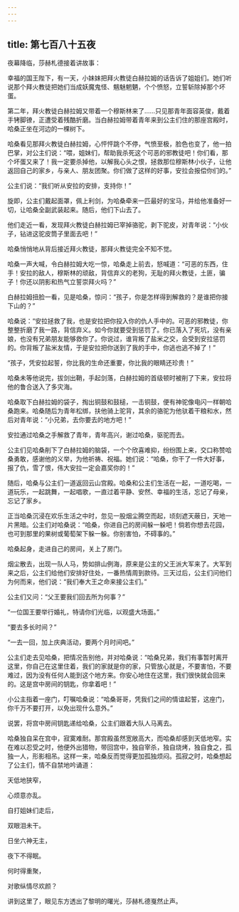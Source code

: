 ```yaml
---
---
---
```

title: 第七百八十五夜
---






夜幕降临，莎赫札德接着讲故事：





幸福的国王陛下，有一天，小妹妹把拜火教徒白赫拉姆的话告诉了姐姐们。她们听说那个拜火教徒把她们当成妖魔鬼怪、魑魅魍魉，个个愤怒，立誓斩除掉那个坏蛋。

第二年，拜火教徒白赫拉姆又带着一个穆斯林来了……只见那青年面容英俊，戴着手铐脚镣，正遭受着残酷折磨。当白赫拉姆带着青年来到公主们住的那座宫殿时，哈桑正坐在河边的一棵树下。

哈桑看见那拜火教徒白赫拉姆，心怦怦跳个不停，气愤至极，脸色也变了，他一拍巴掌，对公主们说：“喂，姐妹们，帮助我杀死这个可恶的邪教徒吧！你们看，那个坏蛋又来了！我一定要杀掉他，以解我心头之恨，拯救那位穆斯林小伙子，让他返回自己的家乡，与亲人、朋友团聚。你们做了这样的好事，安拉会报偿你们的。”

公主们说：“我们听从安拉的安排，支持你！”

旋即，公主们戴起面罩，佩上利剑，为哈桑牵来一匹最好的宝马，并给他准备好一切，让哈桑全副武装起来。随后，他们下山去了。

他们走近一看，发现拜火教徒白赫拉姆已宰掉骆驼，剥下驼皮，对青年说：“小伙子，钻进这驼皮筒子里面去吧！”

哈桑悄悄地从背后接近拜火教徒，那拜火教徒完全不知不觉。

哈桑一声大喊，令白赫拉姆大吃一惊，哈桑走上前去，怒喊道：“可恶的东西，住手！安拉的敌人，穆斯林的顽敌，背信弃义的老狗，无耻的拜火教徒，土匪，骗子！你还以阴影和热气立誓崇拜火吗？”

白赫拉姆扭脸一看，见是哈桑，惊问：“孩子，你是怎样得到解救的？是谁把你接下山的？”

哈桑说：“安拉拯救了我，也是安拉把你投入你的仇人手中的。可恶的邪教徒，你整整折磨了我一路，背信弃义。如今你就要受到惩罚了。你已落入了死坑，没有亲娘，也没有兄弟朋友能够救你了。你说过，谁背叛了盐米之交，会受到安拉惩罚的。你背叛了盐米友情，于是安拉把你送到了我的手中，你逃也逃不掉了！”

“孩子，凭安拉起誓，你比我的生命还重要，你比我的眼睛还珍贵！”

哈桑未等他说完，拔剑出鞘，手起剑落，白赫拉姆的首级顿时被削了下来，安拉将他的鲁合送入了多灾海。

哈桑取下白赫拉姆的袋子，掏出铜鼓和鼓槌，一击铜鼓，便有神驼像电闪一样朝哈桑跑来。哈桑随后为青年松绑，扶他骑上驼背，其余的骆驼为他驮着干粮和水，然后对青年说：“小兄弟，去你要去的地方吧！”

安拉通过哈桑之手解救了青年，青年高兴，谢过哈桑，驱驼而去。

公主们见哈桑削下了白赫拉姆的脑袋，一个个欣喜难抑，纷纷围上来，交口称赞哈桑勇敢，感谢他的义举，为他祈祷、祝福。她们说：“哈桑，你干了一件大好事，报了仇，雪了恨，伟大安拉一定会嘉奖你的！”

随后，哈桑与公主们一道返回云山宫殿。哈桑和公主们生活在一起，一道吃喝，一道玩乐，一起跳舞，一起唱歌，一直过着平静、安然、幸福的生活，忘记了母亲，忘记了家乡。

正当哈桑沉浸在欢乐生活之中时，忽见一股烟尘腾空而起，顷刻遮天蔽日，天地一片黑暗。公主们对哈桑说：“哈桑，你进自己的房间躲一躲吧！倘若你想去花园，也可到那里的果树或葡萄架下躲一躲。你别害怕，不碍事的。”

哈桑起身，走进自己的房间，关上了房门。

烟尘散去，出现一队人马，势如排山例海，原来是公主的父王派大军来了。大军到来之后，公主们给他们安排好住处，一番热情周到款待。三天过后，公主们问他们为何而来，他们说：“我们奉大王之命来接公主们。”

公主们又问：“父王要我们回去所为何事？”

“一位国王要举行婚礼，特请你们光临，以观盛大场面。”

“要去多长时间？”

“一去一回，加上庆典活动，要两个月时间吧。”

公主们走去见哈桑，把情况告别他，并对哈桑说：“哈桑兄弟，我们有事暂时离开这里，你自己在这里住着，我们的家就是你的家，只管放心就是，不要害怕，不要难过，因为没有任何人能到这个地方来。你安心地住在这里，我们很快就会回来的。这是宫中房间的钥匙，你拿着吧！”

小公主指着一座门，叮嘱哈桑说：“哈桑哥哥，凭我们之间的情谊起誓，这座门，你千万不要打开，以免出现什么意外。”

说罢，将宫中房间钥匙递给哈桑，公主们跟着大队人马离去。

哈桑独自呆在宫中，寂寞难耐。那宫殿虽然宽敞高大，而哈桑却感到天低地窄。实在难以忍受之时，他便外出猎物，带回宫中，独自宰杀，独自烧烤，独自食之，孤独一人，形影相吊。这样一来，哈桑反而觉得更加孤独烦闷。孤寂之时，哈桑想起了公主们，情不自禁地吟诵道：


天低地狭窄，

心烦意亦乱。

自打姐妹们走后，

双眼泪未干。

日坐六神无主，

夜下不得眠。

何时得重聚，

对歌纵情尽欢颜？



讲到这里了，眼见东方透出了黎明的曙光，莎赫札德戛然止声。